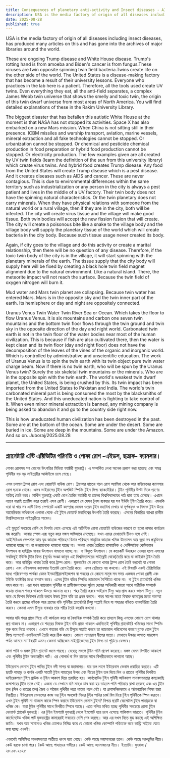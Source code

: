 ```yaml
---
title: Consequences of planetary anti-activity and Insect diseases - AIDS, Fungi - Cancer.
description: USA is the media factory of origin of all diseases including insect diseases,  has produced many articles on this and has gone into the archives of major libraries around the world.
date: 2025-08-28
published: true
---
```


USA is the media factory of origin of all diseases including insect diseases,  has produced many articles on this and has gone into the archives of major libraries around the world.

These are ongoing Trump disease and White House disease. Trump's rotting hand is from amoeba and Biden's cancer is from fungus.These viruses are twin opposite spinning twin field bacteria.Twins create life on the other side of the world. The United States is a disease-making factory that has become a result of their university lessons. Everyone who practices in the lab here is a patient. Therefore, all the tools used create UV twins. Even everything they eat, all the anti-field separates, a complex James Webb twin universe that shows the smelly and toxic twin, the origin of this twin dwarf universe from most areas of North America. You will find detailed explanations of these in the Rakim University Library.

The biggest disaster that has befallen this autistic White House at the moment is that NASA has not stopped its activities. Space X has also embarked on a new Mars mission. When China is not sitting still in their presence. ICBM missiles and warship transport, aviation, marine vessels, mineral extraction and all fake technologies cannot be stopped. Or urbanization cannot be stopped. Or chemical and pesticide chemical production in food preparation or hybrid food production cannot be stopped. Or electricity production. The few examples given are all created by UV twin fields (learn the definition of the sun from this university library) which create virus twins. And hybrid food creates Trump disease. Any food from the United States will create Trump disease which is a pest disease. And it creates diseases such as AIDS and cancer. These are never contagious. This is due to environmental differences within the same territory such as industrialization or any person in the city is always a pest patient and lives in the middle of a UV factory. Their twin body does not have the spinning natural characteristics. Or the twin planetary does not carry minerals. When they have physical relations with someone from the natural world or a rural village, then if they are in the city, both will be infected. The city will create virus tissue and the village will make good tissue. Both twin bodies will accept the new fission fusion that will create. The city will create a poisonous bite like a snake to the village body and the village body will supply the planetary tissue of the world which will create bacteria in the city body. Because such tissue usage never created its body.

Again, if city goes to the village and do this activity or create a marital relationship, then there will be no question of any disease. Therefore, if the toxic twin body of the city is in the village, it will start spinning with the planetary minerals of the earth. The tissue supply that the city body will supply here will be fixed by creating a black hole twin field magnet alignment due to the natural environment. Like a natural island. There, the meteorite impact will not reach the surface. Because the twin field of oxygen nitrogen will burn it.

Mud water and Mars twin planet are collapsing. Because twin water has entered Mars. Mars is in the opposite sky and the twin inner part of the earth. Its hemisphere or day and night are oppositely connected.

Uranus Venus Twin Water Twin River Sea or Ocean. Which takes the floor to flow Uranus Venus. It is six mountains and carbon one seven twin mountains and the bottom twin floor flows through the twin ground and twin sky in the opposite direction of the day and night world. Carbonated twin earth is not in the twin floor of the water bodies near most of the human civilization. This is because if fish are also cultivated there, then the water is kept clean and its twin floor (day and night floor) does not have the decomposition of the leaves of the vines of the organic and inorganic world. Which is controlled by administrative and unscientific education. The work of Uranus Venus is to spin the twin earth with its twin object pure twin water charge beam. Now if there is no twin earth, who will be spun by the Uranus Venus twin? Surely the six skeletal twin mountains or the minerals. Who are in the opposite spin with the twin earth. The world's weakest twin dwarf planet, the United States, is being crushed by this. Its twin impact has been imported from the United States to Pakistan and India. The world's twin carbonated mineral part is being consumed the most by the blacksmiths of the United States. And this uneducated nation is fighting to take control of it. When even minor mineral extraction is banned, any mining company is being asked to abandon it and go to the country side right now.

This is how uneducated human civilization has been destroyed in the past. Some are at the bottom of the ocean. Some are under the desert. Some are buried in ice. Some are deep in the mountains. Some are under the Amazon. And so on.
Juboraj/2025.08.28

---

## প্ল‍্যানেটারি এন্টি এক্টিভিটির পরিণতি ও পোকা রোগ -এইডস, ছত্রাক- ক‍্যানসার। 


পোকা রোগসহ সব রোগের উৎপত্তির মিডিয়া ফ‍্যাক্টরী যুক্তরাষ্ট্র। এ সম্পর্কিত লেখা অনেক প্রকাশ করা হয়েছে এবং সমগ্র পৃথিবীর বড় বড় লাইব্রেরীর আর্কাইভে চলে গেছে। 

এসব চলমান ট্রাম্প রোগ এবং হোয়াইট হাউজ রোগ। ট্রাম্পের হাতের পচন রোগ অ‍্যামিবা থেকে আর বাইডেনের ক‍্যানসার রোগ ছত্রাক থেকে। এসব ভাইরাসের টুইন অপজিট   স্পিনিং টুইন ফিল্ড ব‍্যাকটেরিয়া।
 টুইন পৃথিবীর উল্টা দিকে প্রাণের অস্তিত্ব তৈরি করে।  মার্কিন যুক্তরাষ্ট্র একটি রোগ তৈরির ফ‍্যাক্টরী যা তাদের বিশ্ববিদ্যালয়ের পাঠ দ্বারা হয়ে এসেছে। এখানে ল‍্যাবে যারাই প্র‍্যাক্টিস করে তারাই এসব রোগী। একারণে যে যেসব টূলস ব‍্যবহার হয় সব ইউভি টূইন তৈরি করে। এমনকি ওরা যা খায় সব এন্টি ফিল্ড সেপারেট একটি কম্প্লেক্স জেমস ওয়েব টুইন মহাবিশ্ব দেখায় যা দূর্গন্ধযুক্ত ও বিষাক্ত টুইন উত্তর আমেরিকার অধিকাংশ এলাকা থেকে এই টুইন ডোয়ার্ফ মহাবিশ্বের উৎপত্তি তৈরি করেছে। এসবের বিস্তারিত ব‍্যাখ‍্যা রাকীম বিশ্ববিদ্যালয়ের লাইব্রেরীতে পাবেন। 

এই মুহূর্তে সবচেয়ে বেশি যে বিপর্যয় নেমে এসেছে এই অটিস্টিক রোগা হোয়াইট হাউজের কারণে তা হলো নাসার কার্যক্রম বন্ধ করেনি। আবার স্পেস এক্স নতুন করে মঙ্গল অভিযানে নেমেছে। যখন এদের দেখাদেখি চীনও বসে নেই। আইসিবিএম ক্ষেপনাস্ত্র আর যুদ্ধ জাহাজ পরিবহন বিমান পরিবহন সামুদ্রিক জাহাজ খনিজ উত্তোলন আর ভূয়া সব প্রযুক্তিকে থামানো যাচ্ছে না।বা নগরায়নকে থামানো যাচ্ছে না। অথবা খাবার তৈরিতে রাসায়নিক ও পেস্টিসাইড কেমিক‍্যাল উৎপাদন বা হাইব্রিড খাবার উৎপাদন থামানো যাচ্ছে না। বা বিদ‍্যুত উৎপাদন। যে কয়েকটি উদাহরন দেওয়া হলো এসবের সবকিছূই  ইউভি টুইন ফিল্ড (সূর্যের সংজ্ঞা জানুন এই বিশ্ববিদ্যালয়ের লাইব্রেরী থেকে)তৈরি করে যা ভাইরাস টুইন তৈরি করে। আর হাইব্রিড খাবার তৈরি করে ট্রাম্প রোগ। যূক্তরাষ্টের যে কোনো খাবার ট্রাম্প রোগ তৈরি করবেই যা পোকা রোগ। এবং এইডসসহ ক‍্যানসার ইত‍্যাদি রোগ তৈরি করে। এসব ছোঁয়াচে নয় কখনো। এই বিষয়টি একই টেরিটোরির মধ‍্যে পরিবেশগত পার্থক্য যেমন ইনডাস্ট্রিয়ালাইজেশন বা শহরের  যে কোনো মানুষ  সব সময় একজন পোকা রোগী এবং ইউভি ফ‍্যাক্টরির মধ‍্যে বসবাস করে। এদের টুইন বডির স্পিনিং ন‍্যাচারাল বৈশিষ্টতে থাকে না। বা টুইন প্ল‍্যানেটারি খনিজ বহন করে না। এরা যখন ন‍্যাচারাল পৃথিবীর বা গ্রামীণজনপদের সুঠাম দেহের অধিকারী কারো সাথে শারীরিক সম্পর্কে জড়ায় তাহলে শহরে থাকলে উভয়ে আক্রান্ত হবে। শহর তৈরি করবে ভাইরাস টিস‍্যু আর গ্রাম করবে ভালো টিস‍্যু। নতুন করে যে ফিশন ফিউশন তৈরি করবে উভয় টুইন বডি তা গ্রহন করবে। শহর সাপের মতো বিষাক্ত কামড়ের মতো অবস্হা তৈরি করবে গ্রামের বডিকে আর গ্রামের বডি পৃথিবীর প্ল‍্যানেটারি টিস‍্যু সাপ্লাই দিবে যা শহরের বডিতে ব‍্যাকটেরিয়া তৈরি করবে। কেননা এমন টিস‍্যুর ব‍্যবহার তার শরীর তৈরি করেনি কখনো। 

আবার যদি শহর গ্রামে গিয়ে এই কার্যক্রম করে বা বৈবাহিক সম্পর্ক তৈরি করে তাহলে কিন্তু এসবের কোনো রোগ থাকার প্রশ্ন থাকবে না। একারণে যে শহরের বিষাক্ত টুইন বডি গ্রামে থাকলে এমনিতেই পৃথিবীর প্ল‍্যানেটারি খনিজের সাথে স্পিনিং শুরু করে দিতে থাকবে। এখানে শহরের বডি যে টিস‍্যুর সাপ্লাই করবে তা ন‍্যাচারাল পরিবেশের কারণে ব্ল‍্যাক হোল টুইন ফিল্ড ম‍্যাগনেট এলাইনমেন্ট তৈরি করে ঠিক করবে। কোনো ন‍্যাচারাল দ্বীপের মতো। সেখানে উল্কার আঘাত সারফেস পর্যন্ত আসবে না বিষয়টি এমন।কেননা অক্সিজেন নাইট্রোজেনের টুইন ফিল্ড তা পুড়িয়ে ফেলবে। 

কাদা পানি ও মঙ্গল টুইন প্ল‍্যানেট ধ্বসে পরছে। যেহেতূ মঙ্গলে টুইন পানি প্রবেশ করেছে। মঙ্গল যেমন বিপরীত আকাশে এবং পৃথিবীর টুইন অভ‍্যন্তরীন পার্ট। এর গোলার্ধ বা দিন রাতের সাথে বিপরীতভাবে লাগানো আছে। 

ইউরেনাস ভেনাস টুইন পানির টুইন নদী সাগর বা মহাসাগর। যার তল লাগে ইউরেনাস ভেনাস প্রবাহিত করতে। এটি ছয়টি পাহাড় ও কার্বন একটি সাতটি টুইন পাহাড়ের উপর এবং নীচের টুইন তল দিয়ে দিন ও রাতের পৃথিবীর বিপরীত ডাইরেকশনে টুইন গ্রাউন্ড ও টূইন আকাশ দিয়ে প্রবাহিত হয়। কার্বনেটেড টুইন পৃথিবী অধিকাংশ মানবসভ‍্যতার কাছাকাছি জলাশয়ের টুইন তলে নেই। এজন‍্য যে সেখানে যদি মাছও চাষ করা হয় তাহলে পানি পরিস্কার রাখা হয়েছে এবং এর টুইন তল (দিন ও রাতের তল) জৈব ও অজৈব পৃথিবীর লতা পাতার পচন নেই। যা প্রশাসনিকভাবে ও অবৈজ্ঞানিক শিক্ষা দ্বারা নিয়ন্ত্রীত। ইউরেনাস ভেনাসের কাজ ওর টুইন অবজেক্ট পিওর টুইন পানির চার্জ বিম দিয়ে টুইন পৃথিবীকে স্পিন করাবে। এখন টুইন পৃথিবী না থাকলে কাকে স্পিন করাবে ইউরেনাস ভেনাস টুইন?  নিশ্চয় ছয়টি স্কেলেটাল টুইন পাহাড়কে বা খনিজ কে। যারা টুইন পৃথিবীর সাথে বিপরীত স্পিনে আছে। এতে দলিত মথিত হচ্ছে পৃথিবীর সবচেয়ে  রোগা টুইন ডোয়ার্ফ প্ল‍্যানেট যুক্তরাষ্ট্র। এর টুইন ইমপ‍্যাক্ট যুক্তরাষ্ট্র থেকে ইমপোর্ট হয়ে চলে এসেছে পাকিস্তান ভারতে। পৃথিবীর টুইন কার্বেনেটেড খনিজ পার্ট যুক্তরাষ্ট্রের কামাররাই সবচেয়ে বেশি শেষ করছে। আর এর দখল নিতে যুদ্ধ করছে এই অশিক্ষিত জাতি। যখন আর সামান‍্যও খনিজ তোলাও নিষিদ্ধ করে যে কোনো খনিজ  কোম্পানি পরিত‍্যক্ত করে কান্ট্রি সাইডে যেতে বলা হচ্ছে এখনই।

এভাবেই অশিক্ষিত মানবসভ‍্যতা অতীতে ধ্বংস হয়ে গেছে। কেউ আছে মহাসাগরের  তলে। কেউ আছে মরুভূমির নীচে। কেউ বরফে চাপা পরে। কৈউ আছে পাহাড়ের গভীরে। কেউ আছে অ‍্যামাজনের নীচে। ইত‍্যাদি। 
যুবরাজ /২৮.০৮.২০২৫
